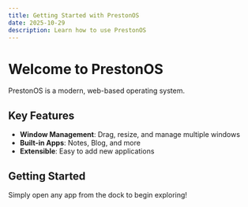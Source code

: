 ```yaml
---
title: Getting Started with PrestonOS
date: 2025-10-29
description: Learn how to use PrestonOS
---
```


# Welcome to PrestonOS

PrestonOS is a modern, web-based operating system.

## Key Features

- **Window Management**: Drag, resize, and manage multiple windows
- **Built-in Apps**: Notes, Blog, and more
- **Extensible**: Easy to add new applications

## Getting Started

Simply open any app from the dock to begin exploring!